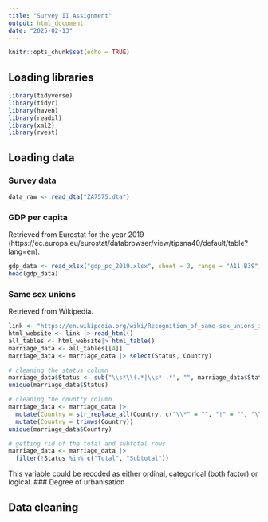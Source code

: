 ```yaml
---
title: "Survey II Assignment"
output: html_document
date: "2025-02-13"
---
```


```r
knitr::opts_chunk$set(echo = TRUE)
```

## Loading libraries
```r
library(tidyverse)
library(tidyr)
library(haven)
library(readxl)
library(xml2)
library(rvest)
```


## Loading data

### Survey data
```r
data_raw <- read_dta("ZA7575.dta")
```

### GDP per capita
Retrieved from Eurostat for the year 2019 (https://ec.europa.eu/eurostat/databrowser/view/tipsna40/default/table?lang=en).
```r
gdp_data <- read_xlsx("gdp_pc_2019.xlsx", sheet = 3, range = "A11:B39", col_names = c("country", "gdp_pc"))
head(gdp_data)
```
### Same sex unions

Retrieved from Wikipedia.
```r
link <- "https://en.wikipedia.org/wiki/Recognition_of_same-sex_unions_in_Europe"
html_website <- link |> read_html()
all_tables <- html_website|> html_table()
marriage_data <- all_tables[[4]]
marriage_data <- marriage_data |> select(Status, Country)

# cleaning the status column
marriage_data$Status <- sub("\\s*\\(.*|\\s*-.*", "", marriage_data$Status)
unique(marriage_data$Status)

# cleaning the country column
marriage_data <- marriage_data |> 
  mutate(Country = str_replace_all(Country, c("\\*" = "", "†" = "", "\\[.*?\\]" = ""))) |> 
  mutate(Country = trimws(Country))
unique(marriage_data$Country)

# getting rid of the total and subtotal rows
marriage_data <- marriage_data |> 
  filter(!Status %in% c("Total", "Subtotal"))
```
This variable could be recoded as either ordinal, categorical (both factor) or logical.
### Degree of urbanisation


## Data cleaning

